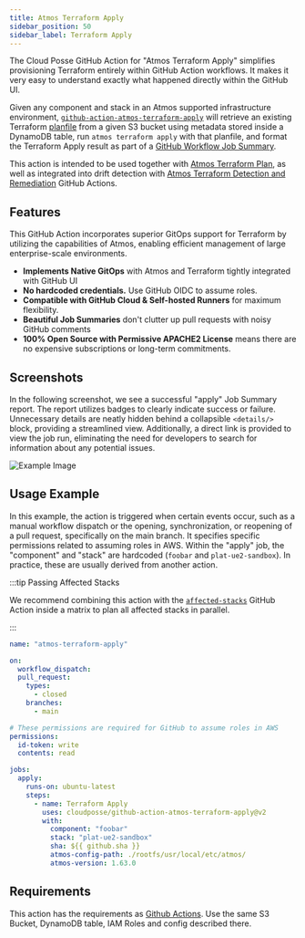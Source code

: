 ```yaml
---
title: Atmos Terraform Apply
sidebar_position: 50
sidebar_label: Terraform Apply
---
```



The Cloud Posse GitHub Action for "Atmos Terraform Apply" simplifies provisioning Terraform entirely within GitHub Action workflows. It makes it very easy to understand exactly what happened directly within the GitHub UI.

Given any component and stack in an Atmos supported infrastructure environment, [`github-action-atmos-terraform-apply`](https://github.com/cloudposse/github-action-atmos-terraform-apply) will retrieve an existing Terraform [planfile](https://developer.hashicorp.com/terraform/tutorials/automation/automate-terraform) from a given S3 bucket using metadata stored inside a DynamoDB table, run `atmos terraform apply` with that planfile, and format the Terraform Apply result as part of a [GitHub Workflow Job Summary](https://github.blog/2022-05-09-supercharging-github-actions-with-job-summaries/).

This action is intended to be used together with [Atmos Terraform Plan](/integrations/github-actions/atmos-terraform-plan), as well as integrated into drift detection with [Atmos Terraform Detection and Remediation](/integrations/github-actions/atmos-terraform-drift-detection) GitHub Actions.

## Features

This GitHub Action incorporates superior GitOps support for Terraform by utilizing the capabilities of Atmos, enabling efficient management of large enterprise-scale environments.

* **Implements Native GitOps** with Atmos and Terraform tightly integrated with GitHub UI
* **No hardcoded credentials.** Use GitHub OIDC to assume roles.
* **Compatible with GitHub Cloud & Self-hosted Runners** for maximum flexibility. 
* **Beautiful Job Summaries** don't clutter up pull requests with noisy GitHub comments
* **100% Open Source with Permissive APACHE2 License** means there are no expensive subscriptions or long-term commitments.


## Screenshots

In the following screenshot, we see a successful "apply" Job Summary report. The report utilizes badges to clearly indicate success or failure. Unnecessary details are neatly hidden behind a collapsible `<details/>` block, providing a streamlined view. Additionally, a direct link is provided to view the job run, eliminating the need for developers to search for information about any potential issues.

![Example Image](/img/github-actions/apply.png)

## Usage Example

In this example, the action is triggered when certain events occur, such as a manual workflow dispatch or the opening, synchronization, or reopening of a pull request, specifically on the main branch. It specifies specific permissions related to assuming roles in AWS. Within the "apply" job, the "component" and "stack" are hardcoded (`foobar` and `plat-ue2-sandbox`). In practice, these are usually derived from another action. 

:::tip Passing Affected Stacks

We recommend combining this action with the [`affected-stacks`](/integrations/github-actions/affected-stacks) GitHub Action inside a matrix to plan all affected stacks in parallel.

:::

```yaml title=".github/workflows/atmos-terraform-apply.yaml"
name: "atmos-terraform-apply"

on:
  workflow_dispatch:
  pull_request:
    types:
      - closed
    branches:
      - main

# These permissions are required for GitHub to assume roles in AWS
permissions:
  id-token: write
  contents: read

jobs:
  apply:
    runs-on: ubuntu-latest
    steps:
      - name: Terraform Apply
        uses: cloudposse/github-action-atmos-terraform-apply@v2
        with:
          component: "foobar"
          stack: "plat-ue2-sandbox"
          sha: ${{ github.sha }}          
          atmos-config-path: ./rootfs/usr/local/etc/atmos/
          atmos-version: 1.63.0
```

## Requirements

This action has the requirements as [Github Actions](/integrations/github-actions/). Use the same S3 Bucket, DynamoDB table, IAM Roles and config described there.
